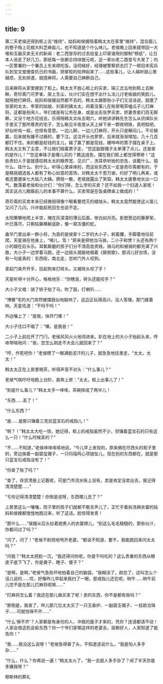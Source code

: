 ```yaml
---
---
---
```

title: 9
---



第二天老侯还得到柜上去“维持”，姑妈和侯嫂陪着韩太太在家里“维持”，混合面儿的卷子掏上花椒大料芝麻盐儿，也不知道是个什么味儿。老侯晚上回来就带回一大堆和玉器买卖无关的新闻：老二西堂存的过去给皇上印家谱用的御制“榜纸”，让日本人讹走了好几刀，那纸每一张都合四块银元呢，这一家伙老二酉堂亏大发了；内一区警署的一个署员上东来顺吃饭，没伺候好，经理被警察抓去打了一顿旧本宪兵队到宝文堂搜查抗日的书画，把掌柜的给押起来了……这些事儿，让人越听就心里越烦，无处排遣，就搓麻将。人需要自己麻醉自己。

后来麻将从家里挪到了柜上。韩太太不放心柜上的买卖，隔三岔五地到柜上去瞅瞅，奇珍斋门可罗雀、架上生尘，伙计们实在想不出什么法儿讨老板娘的笑脸儿，就陪她打麻将。姑妈和侯嫂自然都不去的，韩太太跟那些小子们又没话说，就邀了张家的太太、李家的姑娘、刘家的姨太太，闲着没事儿在账房喝茶嗑瓜子儿打麻将。这都是些闲人，爷们或是有公务在身，或是出去张罗买卖，娇妻贵妾们百无聊赖，又没个地方花钱去，乐得陪韩太太吆五喝六，听她讲讲韩先生怎么从侦缉队长手里买了那所尊贵的宅子，怎么瞅见半夜里从天上掉下来一颗夜明珠，真吧假吧，好似听戏一般，也怪有意思。一边儿聊，一边儿打麻将，开头只是解闷儿，不论输赢。后来就有嫌不过瘾的，要下注。这注开头也寥寥，后来就渐渐增加，几十几百都打不住。来的都是趁钱的主儿，输了赢了都是现钱，硬哗哗的票子摆在桌子上。韩太太又有了主意，不让她们揣着票子走，“您这副银镯子太单薄了点儿，还是翠的是作儿！”“您这串珠子是哪儿买的？瞧这成色，摆在我们柜上都觉得寒碜！”这些贵妇人于是就感叹韩太太的眼界宽、见识广，洗耳恭听她的忠告，该戴什么、插什么、挂什么、别什么，听得心里痒痒的，而这些东西又一定是奇珍斋都有的，于是精挑细选各人都有了称心如意的首饰，对韩太太千恩万谢，约好了明儿再来，或者还要邀来七大姑八大姨。牌局一散，老侯就露出了笑容。韩太太疲惫地长出一口气，数落着老侯和伙计们：“你们呀，怎么学的买卖？还不如我一个妇道人家呢！其实这点儿眼眉前儿的本事不算什么，买卖常是在饭桌牌桌上做成的！”

奇珍斋的买卖本来已经微弱得像个眼看要熄灭的蜡烛头，韩太太竟然能使这火苗儿又闪了几闪，兴许能起死回生也说不定。

太阳懒懒地爬上半空，掩在灰濛濛的薄云后面，惨白如月亮。影壁旁边的藤萝架，叶已落尽，只剩枯藤横躺竖卧，像一窝冻僵的蛇。

垂华门里出来一群小将，为首的是侯家十二岁的大小子，躬着腰，手脚着地往前爬，天星骑在他身上，“嘚儿，驾！”原来是把他当马骑，二小子和愣丫头还有两个小的跟在后头乐。耳鬓厮磨的孩子们分不清高低贵贱，骑马的和被骑的都充满了兴致，大小子一边学着马跑，还一边摇头晃脑地唱着《颠倒歌》，那词儿好古怪，没有一句是真的：东西街，南北走，忽听门外人咬狗。

拿起门来开开手，拾起狗来打砖头，又被砖头咬了手！

天星听得十分开心，格格地乐：“你瞎说，砖头还能咬手？”

大小子又唱：骑了轿子抬了马，吹了鼓，打喇叭……

“博雅”宅的大门突然被擂鼓似地敲响了，这边正玩得高兴，没人答理。那门接着响，天星吼道：“干吗干吗！”

外边嚷上了：“是我，快开门哪！”

大小子住口不唱了：“噢，是我爸！”

二小子上前拉开了门闩，老侯风风火火地闯进来。趴在地上的大小子抬起头来，呼哧带喘地问：“爸，您怎么刚走不大会儿就回来了？”

“哼，作死吧你！”老侯瞟了一眼满脸泥汗的儿子，就急急地往里走，“太太，太太！”

韩太太正在上房里喝茶，听得声音不对头：“什么事儿？”

老侯气喘吁吁地跑上台阶，直奔上房：“太太，柜上出事儿了！”

“到底什么事儿？”韩太太手一哆嗦，茶碗摔成了两半儿！

“东西……丢了！”

“什么东西？”

“是……是那只镶着三克拉蓝宝石的戒指儿！”

“啊？！”韩太太大吃一惊，她记得，柜上的戒指虽然不少，但镶着蓝宝石的只有这么一只！“什么时候丢的？”

“不……不知道，”老侯哆哆嗦嗦地说，“今儿早上发现的，原来搁在尽西头的柜子里的，旁边挨着一副碧玺镯子，一只玛瑙鸣心项链坠儿，现在别的东西都在，就是那只蓝宝石戒指没有了！”

“你查了账了吗？”

“查了，存货清册上记着呢，可是门市流水账上没有，卖是肯定没卖出去，我记得清清楚楚……”

“亏你记得清清楚楚！你倒是说呀，东西哪儿去了？”

上房里这么一嚷嚷，院子里的孩子们就都不敢言声儿了，正忙乎着拆洗棉衣裳的姑妈和侯嫂都惶惶地跑过来，听了这话，脸惊得发青！

“那什么……”侯嫂从后头扯着她男人的衣裳襟儿，“别这么毛毛糙糙的，那些伙汁，你都问过了吗？”

“问了，问了！”老侯不耐烦地甩开老婆，“都说不知道，要不，我能跑回来问太太吗？”

“问我？”韩太太把脸一沉，“我还得问你呢，你是干吗吃的？这么贵重的东西从眼皮子底下飞了，你是聋子、瞎子、傻子？”

“是啊，是啊，”老侯气急败坏地拍着自己的脑袋，“我糊涂了，疏忽了，这叫怎么个话儿说的……哎，好像昨儿早起来我扫了一眼，那戒指儿还在呢，晌午……晌午前儿您不是在那儿打麻将呢嘛……”

“打麻将怎么着？我还在那儿做买卖了呢！卖的东西，你不是都有账吗？”

“那倒是，我查了，昨儿那几位太太买了一只玉香炉、一副碧玉镯子、一挂欧泊珠子……可就怕保不齐……”

“什么‘保不齐’？人家都是有身份的人，冲我的面子才来的，凭你？连请都请不动！人家会借这机会偷东西？你一个爷们家嚼这样的老婆舌，屈赖好人，人家知道了能告你！”

“我……我没这么说呀！”老侯急得昏了头，不知道该说什么，“我是怕人多手杂……”

“什么，什么？你再说一遍！”韩太太火了，“我一去就人多手杂了？闹了半天你是多嫌我呀？”

穆斯林的葬礼